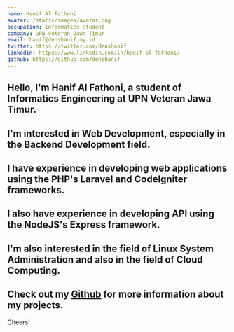 ```yaml
---
name: Hanif Al Fathoni
avatar: /static/images/avatar.png
occupation: Informatics Student
company: UPN Veteran Jawa Timur
email: hanif@denshanif.my.id
twitter: https://twitter.com/denshanif
linkedin: https://www.linkedin.com/in/hanif-al-fathoni/
github: https://github.com/denshanif
---
```


Hello, I'm Hanif Al Fathoni, a student of Informatics Engineering at UPN Veteran Jawa Timur.
---
I'm interested in Web Development, especially in the Backend Development field.
---
I have experience in developing web applications using the PHP's Laravel and CodeIgniter frameworks.
---
I also have experience in developing API using the NodeJS's Express framework.
---
I'm also interested in the field of Linux System Administration and also in the field of Cloud Computing.
---
Check out my [Github](https://github.com/denshanif) for more information about my projects.
---
Cheers!